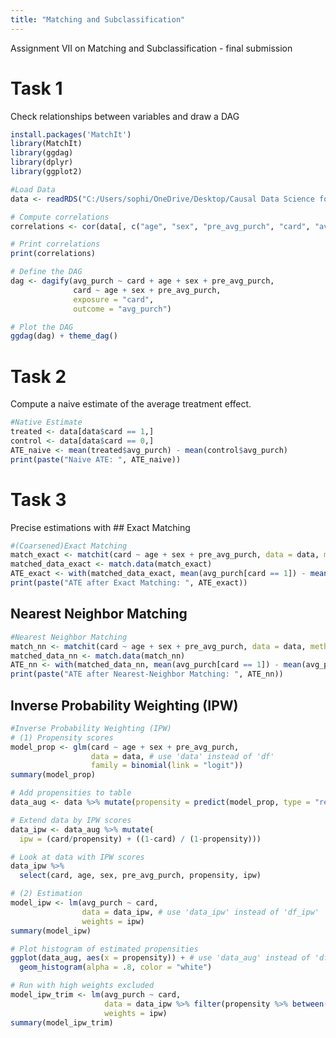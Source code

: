 ```yaml
---
title: "Matching and Subclassification"
---
```


::: callout-note
Assignment VII on Matching and Subclassification - final submission
:::


# Task 1
Check relationships between variables and draw a DAG
```r

install.packages('MatchIt')
library(MatchIt)
library(ggdag)
library(dplyr)
library(ggplot2)

#Load Data
data <- readRDS("C:/Users/sophi/OneDrive/Desktop/Causal Data Science for Business Analytics 2023/gitclone/cdsba-swynona/assets/Causal_Data_Science_Data/membership.rds")

# Compute correlations
correlations <- cor(data[, c("age", "sex", "pre_avg_purch", "card", "avg_purch")])

# Print correlations
print(correlations)

# Define the DAG
dag <- dagify(avg_purch ~ card + age + sex + pre_avg_purch,
              card ~ age + sex + pre_avg_purch,
              exposure = "card",
              outcome = "avg_purch")

# Plot the DAG
ggdag(dag) + theme_dag()
```

# Task 2
Compute a naive estimate of the average treatment effect.
```r

#Native Estimate
treated <- data[data$card == 1,]
control <- data[data$card == 0,]
ATE_naive <- mean(treated$avg_purch) - mean(control$avg_purch)
print(paste("Naive ATE: ", ATE_naive))

```

# Task 3
Precise estimations with
## Exact Matching
```r
#(Coarsened)Exact Matching
match_exact <- matchit(card ~ age + sex + pre_avg_purch, data = data, method = "cem")
matched_data_exact <- match.data(match_exact)
ATE_exact <- with(matched_data_exact, mean(avg_purch[card == 1]) - mean(avg_purch[card == 0]))
print(paste("ATE after Exact Matching: ", ATE_exact))
```
## Nearest Neighbor Matching
```r
#Nearest Neighbor Matching
match_nn <- matchit(card ~ age + sex + pre_avg_purch, data = data, method = "nearest")
matched_data_nn <- match.data(match_nn)
ATE_nn <- with(matched_data_nn, mean(avg_purch[card == 1]) - mean(avg_purch[card == 0]))
print(paste("ATE after Nearest-Neighbor Matching: ", ATE_nn))
```
## Inverse Probability Weighting (IPW)
```r
#Inverse Probability Weighting (IPW)
# (1) Propensity scores
model_prop <- glm(card ~ age + sex + pre_avg_purch,
                  data = data, # use 'data' instead of 'df'
                  family = binomial(link = "logit"))
summary(model_prop)

# Add propensities to table
data_aug <- data %>% mutate(propensity = predict(model_prop, type = "response")) # use 'data' instead of 'df'

# Extend data by IPW scores
data_ipw <- data_aug %>% mutate(
  ipw = (card/propensity) + ((1-card) / (1-propensity)))

# Look at data with IPW scores
data_ipw %>% 
  select(card, age, sex, pre_avg_purch, propensity, ipw)

# (2) Estimation
model_ipw <- lm(avg_purch ~ card,
                data = data_ipw, # use 'data_ipw' instead of 'df_ipw'
                weights = ipw)
summary(model_ipw)

# Plot histogram of estimated propensities
ggplot(data_aug, aes(x = propensity)) + # use 'data_aug' instead of 'df_aug'
  geom_histogram(alpha = .8, color = "white")

# Run with high weights excluded
model_ipw_trim <- lm(avg_purch ~ card,
                     data = data_ipw %>% filter(propensity %>% between(0.15, 0.85)), # use 'data_ipw' instead of 'df_ipw'
                     weights = ipw)
summary(model_ipw_trim)

```